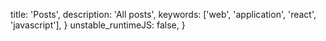   title: 'Posts',
  description: 'All posts',
  keywords: ['web', 'application', 'react', 'javascript'],
}
  unstable_runtimeJS: false,
}

<PostList />
